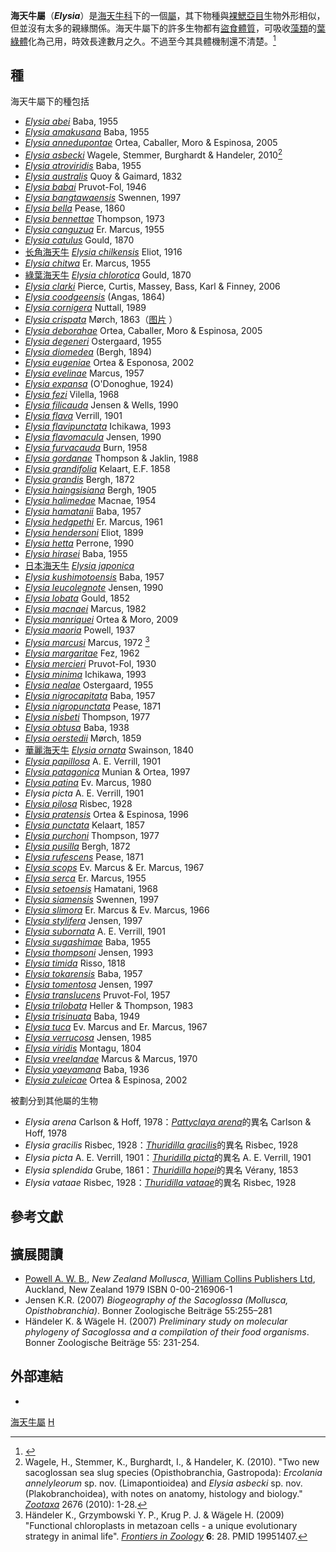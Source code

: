 {{Automatic taxobox
 | image =Elysia ornata 003.jpg
 | image_caption = [[華麗海天牛|華麗海天牛]]
 | taxon = Elysia
 | authority = [[Antoine_Risso|Risso]], 1818
 | subdivision_ranks = [[物種|物種]]
 | subdivision = [[#種|見內文]]
| synonyms_ref = {{r|WoRMS_137928}}
| synonyms =
* ''Actaeon'' <small>Rang, 1829</small>
* ''Elysiella'' <small>Verrill, 1872</small>
* ''Elysiella'' <small>Bergh, 1871</small>
* ''Pterogasteron'' <small>Pease, 1860</small>
* ''Thridachia'' <small>P. Fischer, 1883</small>
* ''Tridachia'' <small>Deshayes, 1857</small>
* ''Tridachiella'' <small>MacFarland, 1924</small>
}}

'''海天牛屬'''（'''''Elysia'''''）是[[海天牛科|海天牛科]]下的一個[[屬|屬]]，其下物種與[[裸鰓亞目|裸鰓亞目]]生物外形相似，但並沒有太多的親緣關係{{r|WoRMS_137928}}。海天牛屬下的許多生物都有[[盜食體質|盜食體質]]，可吸收[[藻類|藻類]]的[[葉綠體|葉綠體]]化為己用，時效長達數月之久。不過至今其具體機制還不清楚。<ref>{{Cite web |url=http://www.bbc.com/future/story/20120906-will-humans-ever-photosynthesise |title=BBC News item |accessdate=2014-02-25 |archive-date=2013-08-17 |archive-url=https://web.archive.org/web/20130817204653/http://www.bbc.com/future/story/20120906-will-humans-ever-photosynthesise |dead-url=no }}</ref>

==種==
海天牛屬下的種包括{{r|WoRMS_137928|ITIS_77938}}
{{div col|colwidth=20em}}
* ''[[Elysia_abei|Elysia abei]]'' Baba, 1955
* ''[[Elysia_amakusana|Elysia amakusana]]'' Baba, 1955
* ''[[Elysia_annedupontae|Elysia annedupontae]]'' Ortea, Caballer, Moro & Espinosa, 2005
* ''[[Elysia_asbecki|Elysia asbecki]]'' Wagele, Stemmer, Burghardt & Handeler, 2010</small><ref>Wagele, H., Stemmer, K., Burghardt, I., & Handeler, K. (2010). "Two new sacoglossan sea slug species (Opisthobranchia, Gastropoda): ''Ercolania annelyleorum'' sp. nov. (Limapontioidea) and ''Elysia asbecki'' sp. nov. (Plakobranchoidea), with notes on anatomy, histology and biology." ''[[Zootaxa|Zootaxa]]'' 2676 (2010): 1-28.</ref>
* ''[[Elysia_atroviridis|Elysia atroviridis]]'' Baba, 1955
* ''[[Elysia_australis|Elysia australis]]'' Quoy & Gaimard, 1832
* ''[[Elysia_babai|Elysia babai]]'' Pruvot-Fol, 1946
* ''[[Elysia_bangtawaensis|Elysia bangtawaensis]]'' Swennen, 1997
* ''[[Elysia_bella|Elysia bella]]'' Pease, 1860
* ''[[Elysia_bennettae|Elysia bennettae]]'' Thompson, 1973
* ''[[Elysia_canguzua|Elysia canguzua]]'' Er. Marcus, 1955
* ''[[Elysia_catulus|Elysia catulus]]'' Gould, 1870
* [[长角海天牛|长角海天牛]] ''[[Elysia_chilkensis|Elysia chilkensis]]'' Eliot, 1916
* ''[[Elysia_chitwa|Elysia chitwa]]'' Er. Marcus, 1955
* [[綠葉海天牛|綠葉海天牛]] ''[[Elysia_chlorotica|Elysia chlorotica]]'' Gould, 1870
* ''[[Elysia_clarki|Elysia clarki]]'' Pierce, Curtis, Massey, Bass, Karl & Finney, 2006
* ''[[Elysia_coodgeensis|Elysia coodgeensis]]'' (Angas, 1864)
* ''[[Elysia_cornigera|Elysia cornigera]]'' Nuttall, 1989
* ''[[Elysia_crispata|Elysia crispata]]'' Mørch, 1863（[https://www.diverosa.com/Bonaire/BON-008%20Lettuce%20sea%20slug,%20Elysia%20crispata%203.jpg 图片] {{Wayback|url=https://www.diverosa.com/Bonaire/BON-008%20Lettuce%20sea%20slug,%20Elysia%20crispata%203.jpg |date=20160810114907 }}）
* ''[[Elysia_deborahae|Elysia deborahae]]'' Ortea, Caballer, Moro & Espinosa, 2005
* ''[[Elysia_degeneri|Elysia degeneri]]'' Ostergaard, 1955
* ''[[Elysia_diomedea|Elysia diomedea]]'' (Bergh, 1894)
* ''[[Elysia_eugeniae|Elysia eugeniae]]'' Ortea & Esponosa, 2002
* ''[[Elysia_evelinae|Elysia evelinae]]'' Marcus, 1957
* ''[[Elysia_expansa|Elysia expansa]]'' (O'Donoghue, 1924)
* ''[[Elysia_fezi|Elysia fezi]]'' Vilella, 1968
* ''[[Elysia_filicauda|Elysia filicauda]]'' Jensen & Wells, 1990
* ''[[Elysia_flava|Elysia flava]]'' Verrill, 1901
* ''[[Elysia_flavipunctata|Elysia flavipunctata]]'' Ichikawa, 1993
* ''[[Elysia_flavomacula|Elysia flavomacula]]'' Jensen, 1990
* ''[[Elysia_furvacauda|Elysia furvacauda]]'' Burn, 1958
* ''[[Elysia_gordanae|Elysia gordanae]]'' Thompson & Jaklin, 1988
* ''[[Elysia_grandifolia|Elysia grandifolia]]''  Kelaart, E.F. 1858
* ''[[Elysia_grandis|Elysia grandis]]'' Bergh, 1872
* ''[[Elysia_haingsisiana|Elysia haingsisiana]]'' Bergh, 1905
* ''[[Elysia_halimedae|Elysia halimedae]]'' Macnae, 1954
* ''[[Elysia_hamatanii|Elysia hamatanii]]'' Baba, 1957
* ''[[Elysia_hedgpethi|Elysia hedgpethi]]'' Er. Marcus, 1961
* ''[[Elysia_hendersoni|Elysia hendersoni]]'' Eliot, 1899
* ''[[Elysia_hetta|Elysia hetta]]'' Perrone, 1990
* ''[[Elysia_hirasei|Elysia hirasei]]'' Baba, 1955
* [[日本海天牛|日本海天牛]] ''[[Elysia_japonica|Elysia japonica]]'' {{small|Eliot, 1913}}
* ''[[Elysia_kushimotoensis|Elysia kushimotoensis]]'' Baba, 1957
* ''[[Elysia_leucolegnote|Elysia leucolegnote]]'' Jensen, 1990
* ''[[Elysia_lobata|Elysia lobata]]'' Gould, 1852
* ''[[Elysia_macnaei|Elysia macnaei]]'' Marcus, 1982
* ''[[Elysia_manriquei|Elysia manriquei]]'' Ortea & Moro, 2009
* ''[[Elysia_maoria|Elysia maoria]]'' Powell, 1937
* ''[[Elysia_marcusi|Elysia marcusi]]'' Marcus, 1972 <ref name="Händeler 2009">Händeler K., Grzymbowski Y. P., Krug P. J. & Wägele H. (2009) "Functional chloroplasts in metazoan cells - a unique evolutionary strategy in animal life". ''[[Frontiers_in_Zoology|Frontiers in Zoology]]'' '''6''': 28. {{doi|10.1186/1742-9994-6-28}} PMID 19951407.</ref>
* ''[[Elysia_margaritae|Elysia margaritae]]'' Fez, 1962
* ''[[Elysia_mercieri|Elysia mercieri]]'' Pruvot-Fol, 1930
* ''[[Elysia_minima|Elysia minima]]'' Ichikawa, 1993
* ''[[Elysia_nealae|Elysia nealae]]'' Ostergaard, 1955
* ''[[Elysia_nigrocapitata|Elysia nigrocapitata]]'' Baba, 1957
* ''[[Elysia_nigropunctata|Elysia nigropunctata]]'' Pease, 1871
* ''[[Elysia_nisbeti|Elysia nisbeti]]'' Thompson, 1977
* ''[[Elysia_obtusa|Elysia obtusa]]'' Baba, 1938
*'' [[Elysia_oerstedii|Elysia oerstedii]]'' Mørch, 1859
* [[華麗海天牛|華麗海天牛]] ''[[Elysia_ornata|Elysia ornata]]'' Swainson, 1840
* ''[[Elysia_papillosa|Elysia papillosa]]'' A. E. Verrill, 1901
* ''[[Elysia_patagonica|Elysia patagonica]]'' Munian & Ortea, 1997
* ''[[Elysia_patina|Elysia patina]]'' Ev. Marcus, 1980
* ''Elysia picta'' A. E. Verrill, 1901
* ''[[Elysia_pilosa|Elysia pilosa]]'' Risbec, 1928
* ''[[Elysia_pratensis|Elysia pratensis]]'' Ortea & Espinosa, 1996
* ''[[Elysia_punctata|Elysia punctata]]'' Kelaart, 1857
* ''[[Elysia_purchoni|Elysia purchoni]]'' Thompson, 1977
* ''[[Elysia_pusilla|Elysia pusilla]]'' Bergh, 1872
* ''[[Elysia_rufescens|Elysia rufescens]]'' Pease, 1871
* ''[[Elysia_scops|Elysia scops]]'' Ev. Marcus & Er. Marcus, 1967
* ''[[Elysia_serca|Elysia serca]]'' Er. Marcus, 1955
* ''[[Elysia_setoensis|Elysia setoensis]]'' Hamatani, 1968
* ''[[Elysia_siamensis|Elysia siamensis]]'' Swennen, 1997
* ''[[Elysia_slimora|Elysia slimora]]'' Er. Marcus & Ev. Marcus, 1966
* ''[[Elysia_stylifera|Elysia stylifera]]'' Jensen, 1997
* ''[[Elysia_subornata|Elysia subornata]]'' A. E. Verrill, 1901
* ''[[Elysia_sugashimae|Elysia sugashimae]]'' Baba, 1955
* ''[[Elysia_thompsoni|Elysia thompsoni]]'' Jensen, 1993
* ''[[Elysia_timida|Elysia timida]]'' Risso, 1818
* ''[[Elysia_tokarensis|Elysia tokarensis]]'' Baba, 1957
* ''[[Elysia_tomentosa|Elysia tomentosa]]'' Jensen, 1997
* ''[[Elysia_translucens|Elysia translucens]]'' Pruvot-Fol, 1957
* ''[[Elysia_trilobata|Elysia trilobata]]'' Heller & Thompson, 1983
* ''[[Elysia_trisinuata|Elysia trisinuata]]'' Baba, 1949
* ''[[Elysia_tuca|Elysia tuca]]'' Ev. Marcus and Er. Marcus, 1967
* ''[[Elysia_verrucosa|Elysia verrucosa]]'' Jensen, 1985
* ''[[Elysia_viridis|Elysia viridis]]'' Montagu, 1804
* ''[[Elysia_vreelandae|Elysia vreelandae]]'' Marcus & Marcus, 1970
* ''[[Elysia_yaeyamana|Elysia yaeyamana]]'' Baba, 1936
* ''[[Elysia_zuleicae|Elysia zuleicae]]'' Ortea & Espinosa, 2002
{{div col end}}
;被劃分到其他屬的生物
* ''Elysia arena'' Carlson & Hoff, 1978：''[[Pattyclaya_arena|Pattyclaya arena]]''的異名 Carlson & Hoff, 1978
* ''Elysia gracilis'' Risbec, 1928：''[[Thuridilla_gracilis|Thuridilla gracilis]]''的異名 Risbec, 1928
* ''Elysia picta'' A. E. Verrill, 1901：''[[Thuridilla_picta|Thuridilla picta]]''的異名 A. E. Verrill, 1901
* ''Elysia splendida'' Grube, 1861：''[[Thuridilla_hopei|Thuridilla hopei]]''的異名 Vérany, 1853
* ''Elysia vataae'' Risbec, 1928：''[[Thuridilla_vataae|Thuridilla vataae]]''的異名 Risbec, 1928

==參考文獻==
{{Reflist|refs=
<ref name="WoRMS_137928">{{WoRMS |id=137928
 |title=''Elysia'' Risso, 1818 |db=MolluscaBase
 |date=2017-12-09 |access-date=2018-05-15
 |last1=Bouchet |first1-Philippe
 |last2=Gofas |first2=Serge }}</ref>
<ref name="ITIS_77938">{{ITIS |id=77938 |taxon=''Elysia''}}</ref>
}}

== 擴展閱讀 ==
* [[Arthur_William_Baden_Powell|Powell A. W. B.]], ''New Zealand Mollusca'', [[HarperCollins|William Collins Publishers Ltd]], Auckland, New Zealand 1979 ISBN 0-00-216906-1
* Jensen K.R. (2007) ''Biogeography of the Sacoglossa (Mollusca, Opisthobranchia)''. Bonner Zoologische Beiträge 55:255–281
* Händeler K. & Wägele H. (2007) ''Preliminary study on molecular phylogeny of Sacoglossa and a compilation of their food organisms''. Bonner Zoologische Beiträge 55: 231-254.

== 外部連結 ==
{{commons category|Elysia}}
* {{YouTube |id=klEvBtDYFCk |title=Video of ''Elysia diomedea'' in Costa Rica }}
{{Taxonbar}}
[[Category:海天牛屬|]]
[[Category:海天牛科|H]]